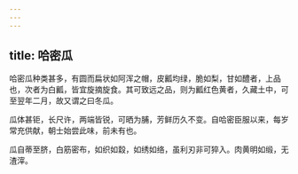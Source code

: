 ```yaml
---
---
---
```

title: 哈密瓜
---



哈密瓜种类甚多，有圆而扁状如阿浑之帽，皮瓤均绿，脆如梨，甘如醴者，上品也，次者为白瓤，皆宜旋摘旋食。其可致远之品，则为瓤红色黄者，久藏土中，可至翌年二月，故又谓之曰冬瓜。

瓜体甚钜，长尺许，两端皆锐，可晒为脯，芳鲜历久不变。自哈密臣服以来，每岁常充供献，朝士始尝此味，前未有也。

瓜自蒂至脐，白筋密布，如织如縠，如绣如络，虽利刃非可猝入。肉黄明如缎，无渣滓。